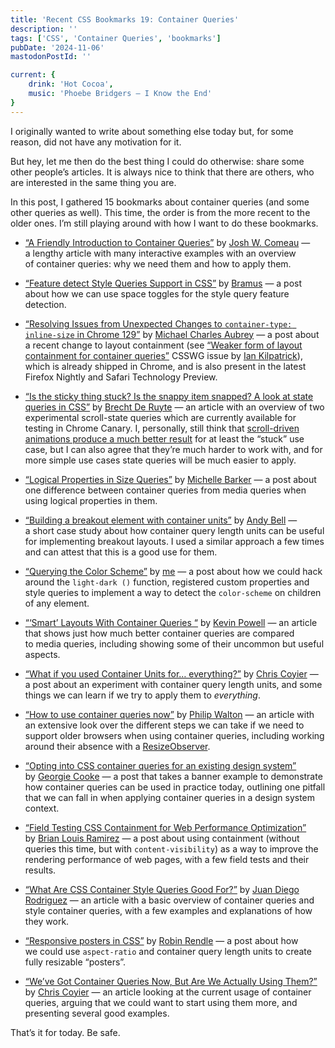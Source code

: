 ```yaml
---
title: 'Recent CSS Bookmarks 19: Container Queries'
description: ''
tags: ['CSS', 'Container Queries', 'bookmarks']
pubDate: '2024-11-06'
mastodonPostId: ''

current: {
	drink: 'Hot Cocoa',
    music: 'Phoebe Bridgers — I Know the End'
}
---
```


I originally wanted to write about something else today but, for some reason, did not have any motivation for it.

But hey, let me then do the best thing I could do otherwise: share some other people’s articles. It is always nice to think that there are others, who are interested in the same thing you are.

In this post, I gathered 15 bookmarks about container queries (and some other queries as well). This time, the order is from the more recent to the older ones. I’m still playing around with how I want to do these bookmarks.

- [“A Friendly Introduction to Container Queries”](https://www.joshwcomeau.com/css/container-queries-introduction/) by [Josh W. Comeau](https://www.joshwcomeau.com/) — a lengthy article with many interactive examples with an overview of container queries: why we need them and how to apply them.

- [“Feature detect Style Queries Support in CSS”](https://www.bram.us/2024/10/06/feature-detect-style-queries-support-in-css/) by [Bramus](https://www.bram.us/) — a post about how we can use space toggles for the style query feature detection.

- [“Resolving Issues from Unexpected Changes to `container-type: inline-size` in Chrome 129”](https://michaelcharl.es/aubrey/en/code/resolving-issues-from-unexpecged-css-changes-in-chrome-129) by [Michael Charles Aubrey](https://michaelcharl.es/aubrey) — a post about a recent change to layout containment (see [“Weaker form of layout containment for container queries”](https://github.com/w3c/csswg-drafts/issues/10544) CSSWG issue by [Ian Kilpatrick](https://github.com/bfgeek)), which is already shipped in Chrome, and is also present in the latest Firefox Nightly and Safari Technology Preview.

- [“Is the sticky thing stuck? Is the snappy item snapped? A look at state queries in CSS”](https://utilitybend.com/blog/is-the-sticky-thing-stuck-is-the-snappy-item-snapped-a-look-at-state-queries-in-css) by [Brecht De Ruyte](https://utilitybend.com/) — an article with an overview of two experimental scroll-state queries which are currently available for testing in Chrome Canary. I, personally, still think that [scroll-driven animations produce a much better result](https://kizu.dev/scroll-driven-animations/#stuck-states-for-the-sticky-headers) for at least the “stuck” use case, but I can also agree that they’re much harder to work with, and for more simple use cases state queries will be much easier to apply.

- [“Logical Properties in Size Queries”](https://css-irl.info/logical-properties-in-size-queries/) by [Michelle Barker](https://css-irl.info/) — a post about one difference between container queries from media queries when using logical properties in them.

- [“Building a breakout element with container units”](https://piccalil.li/blog/building-a-breakout-element-with-container-units/) by [Andy Bell](https://andy-bell.co.uk/) — a short case study about how container query length units can be useful for implementing breakout layouts. I used a similar approach a few times and can attest that this is a good use for them.

- [“Querying the Color Scheme”](https://blog.kizu.dev/querying-the-color-scheme/) by [me](https://kizu.dev/) — a post about how we could hack around the `light-dark ()` function, registered custom properties and style queries to implement a way to detect the `color-scheme` on children of any element.

- [“‘Smart’ Layouts With Container Queries “](https://css-tricks.com/smart-layouts-with-container-queries/) by [Kevin Powell](https://www.kevinpowell.co/) — an article that shows just how much better container queries are compared to media queries, including showing some of their uncommon but useful aspects.

- [“What if you used Container Units for… everything?”](https://frontendmasters.com/blog/what-if-you-used-container-units-for-everything/) by [Chris Coyier](https://chriscoyier.net/) — a post about an experiment with container query length units, and some things we can learn if we try to apply them to _everything_.

- [“How to use container queries now”](https://web.dev/blog/how-to-use-container-queries-now) by [Philip Walton](https://philipwalton.com/) — an article with an extensive look over the different steps we can take if we need to support older browsers when using container queries, including working around their absence with a [ResizeObserver](https://developer.mozilla.org/en-US/docs/Web/API/ResizeObserver).

- [“Opting into CSS container queries for an existing design system”](https://hey.georgie.nu/container-queries-existing-design-system/) by [Georgie Cooke](https://hey.georgie.nu/) — a post that takes a banner example to demonstrate how container queries can be used in practice today, outlining one pitfall that we can fall in when applying container queries in a design system context.

- [“Field Testing CSS Containment for Web Performance Optimization”](https://www.speedkit.com/blog/field-testing-css-containment-for-web-performance-optimization) by [Brian Louis Ramirez](https://screenspan.net/) — a post about using containment (without queries this time, but with `content-visibility`) as a way to improve the rendering performance of web pages, with a few field tests and their results.

- [“What Are CSS Container Style Queries Good For?”](https://www.smashingmagazine.com/2024/06/what-are-css-container-style-queries-good-for/) by [Juan Diego Rodriguez](https://www.monknow.dev/en/) — an article with a basic overview of container queries and style container queries, with a few examples and explanations of how they work.

- [“Responsive posters in CSS”](https://csscade.com/responsive-posters-in-css/) by [Robin Rendle](https://robinrendle.com/) — a post about how we could use `aspect-ratio` and container query length units to create fully resizable “posters”.

- [“We’ve Got Container Queries Now, But Are We Actually Using Them?”](https://frontendmasters.com/blog/weve-got-container-queries-now-but-are-we-actually-using-them/) by [Chris Coyier](https://chriscoyier.net/) — an article looking at the current usage of container queries, arguing that we could want to start using them more, and presenting several good examples.

That’s it for today. Be safe.
